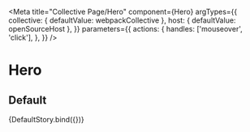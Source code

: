 
<Meta
  title="Collective Page/Hero"
  component={Hero}
  argTypes={{
    collective: { defaultValue: webpackCollective },
    host: { defaultValue: openSourceHost },
  }}
  parameters={{
    actions: {
      handles: ['mouseover', 'click'],
    },
  }}
/>

# Hero

## Default


<Story name="Default">{DefaultStory.bind({})}</Story>

<ArgsTable story="Default" />
